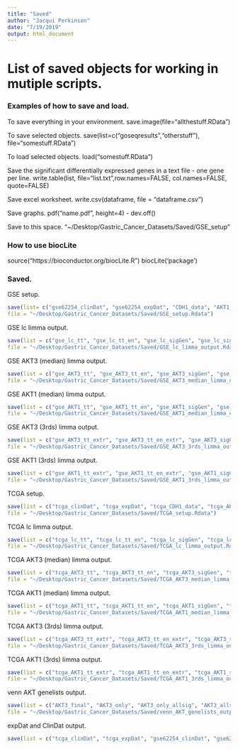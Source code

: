 ```yaml
---
title: "Saved"
author: "Jacqui Perkinson"
date: "7/19/2019"
output: html_document
---
```


# List of saved objects for working in mutiple scripts.

### Examples of how to save and load.

To save everything in your environment.
save.image(file="allthestuff.RData")

To save selected objects.
save(list=c("goseqresults","otherstuff"), file="somestuff.RData")

To load selected objects.
load("somestuff.RData")

Save the significant differentially expressed genes in a text file - one gene per line.
write.table(list, file="list.txt",row.names=FALSE, col.names=FALSE, quote=FALSE)

Save excel worksheet.
write.csv(dataframe, file = "dataframe.csv")

Save graphs.
pdf("name.pdf", height=4)
-
dev.off()

Save to this space.
"~/Desktop/Gastric_Cancer_Datasets/Saved/GSE_setup"

### How to use biocLite

source("https://bioconductor.org/biocLite.R")
biocLite('package')

### Saved.

GSE setup.

```r
save(list= c("gse62254_clinDat", "gse62254_expDat", "CDH1_data", "AKT1_data", "AKT3_data"), 
file = "~/Desktop/Gastric_Cancer_Datasets/Saved/GSE_setup.Rdata")
```

GSE lc limma output.

```r
save(list = c("gse_lc_tt", "gse_lc_tt_en", "gse_lc_sigGen", "gse_lc_sigGen_en"),
file = "~/Desktop/Gastric_Cancer_Datasets/Saved/GSE_lc_limma_output.Rdata")
```

GSE AKT3 (median) limma output.

```r
save(list = c("gse_AKT3_tt", "gse_AKT3_tt_en", "gse_AKT3_sigGen", "gse_AKT3_sigGen_en"),
file = "~/Desktop/Gastric_Cancer_Datasets/Saved/GSE_AKT3_median_limma_output.Rdata")
```

GSE AKT1 (median) limma output.

```r
save(list = c("gse_AKT1_tt", "gse_AKT1_tt_en", "gse_AKT1_sigGen", "gse_AKT1_sigGen_en"),
file = "~/Desktop/Gastric_Cancer_Datasets/Saved/GSE_AKT1_median_limma_output.Rdata")
```

GSE AKT3 (3rds) limma output.

```r
save(list = c("gse_AKT3_tt_extr", "gse_AKT3_tt_en_extr", "gse_AKT3_sigGen_extr", "gse_AKT3_sigGen_en_extr", "gse_AKT3_fc2", "gse_AKT3_fc2_en"),
file = "~/Desktop/Gastric_Cancer_Datasets/Saved/GSE_AKT3_3rds_limma_output.Rdata")
```

GSE AKT1 (3rds) limma output.

```r
save(list = c("gse_AKT1_tt_extr", "gse_AKT1_tt_en_extr", "gse_AKT1_sigGen_extr", "gse_AKT1_sigGen_en_extr", "gse_AKT1_fc2", "gse_AKT1_fc2_en"),
file = "~/Desktop/Gastric_Cancer_Datasets/Saved/GSE_AKT1_3rds_limma_output.Rdata")
```

TCGA setup.

```r
save(list = c("tcga_clinDat", "tcga_expDat", "tcga_CDH1_data", "tcga_AKT1_data", "tcga_AKT3_data"),
file = "~/Desktop/Gastric_Cancer_Datasets/Saved/TCGA_setup.Rdata")
```

TCGA lc limma output.

```r
save(list = c("tcga_lc_tt", "tcga_lc_tt_en", "tcga_lc_sigGen", "tcga_lc_sigGen_en"),
file = "~/Desktop/Gastric_Cancer_Datasets/Saved/TCGA_lc_limma_output.Rdata")
```

TCGA AKT3 (median) limma output.

```r
save(list = c("tcga_AKT3_tt", "tcga_AKT3_tt_en", "tcga_AKT3_sigGen", "tcga_AKT3_sigGen_en"),
file = "~/Desktop/Gastric_Cancer_Datasets/Saved/TCGA_AKT3_median_limma_output.Rdata")
```

TCGA AKT1 (median) limma output.

```r
save(list = c("tcga_AKT1_tt", "tcga_AKT1_tt_en", "tcga_AKT1_sigGen", "tcga_AKT1_sigGen_en"),
file = "~/Desktop/Gastric_Cancer_Datasets/Saved/TCGA_AKT1_median_limma_output.Rdata")
```

TCGA AKT3 (3rds) limma output.

```r
save(list = c("tcga_AKT3_tt_extr", "tcga_AKT3_tt_en_extr", "tcga_AKT3_sigGen_extr", "tcga_AKT3_sigGen_en_extr", "tcga_AKT3_fc2", "tcga_AKT3_fc2_en"),
file = "~/Desktop/Gastric_Cancer_Datasets/Saved/TCGA_AKT3_3rds_limma_output.Rdata")
```

TCGA AKT1 (3rds) limma output.

```r
save(list = c("tcga_AKT1_tt_extr", "tcga_AKT1_tt_en_extr", "tcga_AKT1_sigGen_extr", "tcga_AKT1_sigGen_en_extr", "tcga_AKT1_fc2", "tcga_AKT1_fc2_en"),
file = "~/Desktop/Gastric_Cancer_Datasets/Saved/TCGA_AKT1_3rds_limma_output.Rdata")
```

venn AKT genelists output.

```r
save(list = c("AKT3_final", "AKT3_only", "AKT3_only_allsig", "AKT3_allsig", "AKT1_only_allsig", "AKT1_final", "tcga_tt_AKT3_keygenes", "tcga_tt_AKT3_keygenes_gsym", "gse_tt_AKT3_keygenes", "gse_tt_AKT3_keygenes_gsym", "totalgns"),
file = "~/Desktop/Gastric_Cancer_Datasets/Saved/venn_AKT_genelists_output.Rdata")
```

expDat and ClinDat output.

```r
save(list = c("tcga_clinDat", "tcga_expDat", "gse62254_clinDat", "gse62254_expDat"), file = "~/Desktop/Gastric_Cancer_Datasets/Saved/expDat_clinDat_output.Rdata")
```




